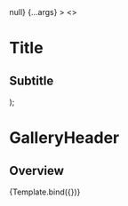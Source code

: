 


<Meta title="Components/Navigation/GalleryHeader" component={GalleryHeader} />

  <Box backgroundColor="black">
    <GalleryHeader
      currentSlide={2}
      slidesCount={3}
      onClose={() => null}
      {...args}
    >
      <>
        <H1 textStyle="body-large">Title</H1>
        <H2 textStyle="body-large">Subtitle</H2>
      </>
    </GalleryHeader>
  </Box>
);

# GalleryHeader

## Overview

<Canvas>
  <Story
    name="GalleryHeader"
    args={{
      title: 'Gallery Header',
      subtitle: 'Subtitle',
      language: 'de',
    }}
    argTypes={{
      language: {
        options: ['de', 'fr', 'it', 'en'],
        control: 'select',
      },
    }}
  >
    {Template.bind({})}
  </Story>
</Canvas>
